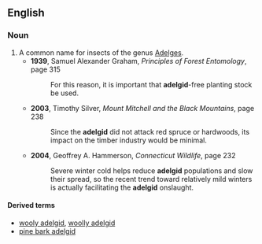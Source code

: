 ==English==

===Noun===
{{en-noun}}

# A common name for insects of the genus [[Adelges]].
#*'''1939''', Samuel Alexander Graham, ''Principles of Forest Entomology'', page 315
#*:For this reason, it is important that '''adelgid'''-free planting stock be used.
#*'''2003''', Timothy Silver, ''Mount Mitchell and the Black Mountains'', page 238
#*:Since the '''adelgid''' did not attack red spruce or hardwoods, its impact on the timber industry would be minimal.
#*'''2004''', Geoffrey A. Hammerson, ''Connecticut Wildlife'', page 232
#*:Severe winter cold helps reduce '''adelgid''' populations and slow their spread, so the recent trend toward relatively mild winters is actually facilitating the '''adelgid''' onslaught.

====Derived terms====
*[[wooly adelgid]], [[woolly adelgid]]
*[[pine bark adelgid]]